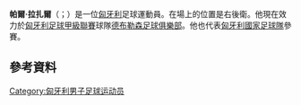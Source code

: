 {{blpunsourced|time=2015-06-03T15:47:13+00:00}}
{{expand|time=2015-06-03T15:47:13+00:00}}
'''帕爾·拉扎爾'''（{{lang-hu|Pál Lázár}}；{{bd|1988年|3月11日}}）是一位[[匈牙利|匈牙利]]足球運動員。在場上的位置是右後衛。他現在效力於[[匈牙利足球甲級聯賽|匈牙利足球甲級聯賽]]球隊[[德布勒森足球俱樂部|德布勒森足球俱樂部]]。他也代表[[匈牙利國家足球隊|匈牙利國家足球隊]]參賽。
==參考資料==
{{Reflist}}

{{DEFAULTSORT: Lázár, Pál}}
[[Category:匈牙利男子足球运动员|Category:匈牙利男子足球运动员]]